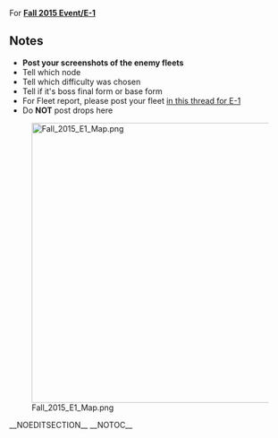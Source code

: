 For '''[[Fall 2015 Event/E-1]]'''

==Notes==
* '''Post your screenshots of the enemy fleets'''
* Tell which node
* Tell which difficulty was chosen
* Tell if it's boss final form or base form
* For Fleet report, please post your fleet [[Thread:355309|in this thread for E-1]]
* Do '''NOT''' post drops here

[[File:Fall_2015_E1_Map.png|500px]]

<div class="mw-collapsible mw-collapsed">
{{:Fall 2015 Event/E-1/Enemy patterns}}
</div>
__NOEDITSECTION__
__NOTOC__ <ac_metadata title="[Fall 2015 Event] E-1 - Enemy"> </ac_metadata>